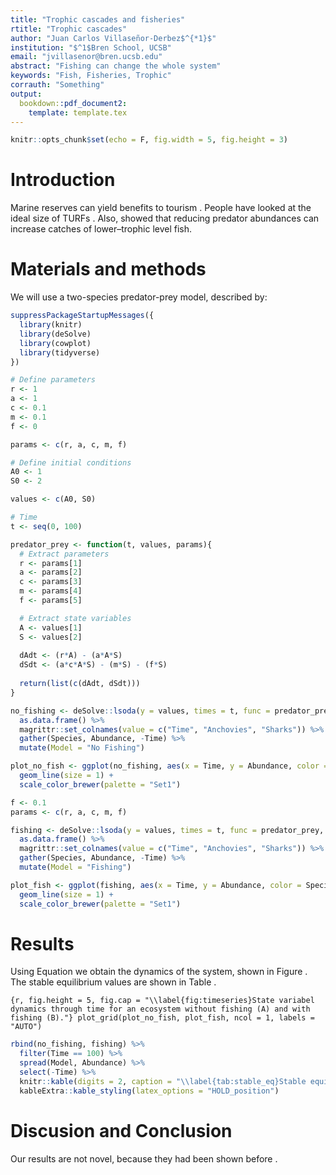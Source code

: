 ```yaml
---
title: "Trophic cascades and fisheries"
rtitle: "Trophic cascades"
author: "Juan Carlos Villaseñor-Derbez$^{*1}$"
institution: "$^1$Bren School, UCSB"
email: "jvillasenor@bren.ucsb.edu"
abstract: "Fishing can change the whole system"
keywords: "Fish, Fisheries, Trophic"
corrauth: "Something"
output:
  bookdown::pdf_document2:
    template: template.tex
---
```


```r
knitr::opts_chunk$set(echo = F, fig.width = 5, fig.height = 3)
```

# Introduction

Marine reserves can yield benefits to tourism \citep{viana_2017}. People have looked at the ideal size of TURFs \citep{acevesbueno_2017}. Also, \citet{szuwalski_2017} showed that reducing predator abundances can increase catches of lower--trophic level fish.

# Materials and methods

We will use a two-species predator-prey model, described by:


\begin{equation}
\begin{split} \label{eq:pred_prey}
\frac{dN}{dt} = r N - a N P \\	 
\frac{dP}{dt} = c a N P - m P -fP
\end{split}
\end{equation}

```r
suppressPackageStartupMessages({
  library(knitr)
  library(deSolve)
  library(cowplot)
  library(tidyverse)
})
```

```r
# Define parameters
r <- 1
a <- 1
c <- 0.1
m <- 0.1
f <- 0

params <- c(r, a, c, m, f)

# Define initial conditions
A0 <- 1
S0 <- 2

values <- c(A0, S0)

# Time
t <- seq(0, 100)

```


```r
predator_prey <- function(t, values, params){
  # Extract parameters
  r <- params[1]
  a <- params[2]
  c <- params[3]
  m <- params[4]
  f <- params[5]

  # Extract state variables
  A <- values[1]
  S <- values[2]
  
  dAdt <- (r*A) - (a*A*S)
  dSdt <- (a*c*A*S) - (m*S) - (f*S)
  
  return(list(c(dAdt, dSdt)))
}
```

```r
no_fishing <- deSolve::lsoda(y = values, times = t, func = predator_prey, parms = params) %>% 
  as.data.frame() %>% 
  magrittr::set_colnames(value = c("Time", "Anchovies", "Sharks")) %>% 
  gather(Species, Abundance, -Time) %>% 
  mutate(Model = "No Fishing")
```

```r
plot_no_fish <- ggplot(no_fishing, aes(x = Time, y = Abundance, color = Species)) +
  geom_line(size = 1) +
  scale_color_brewer(palette = "Set1")
```


```r
f <- 0.1
params <- c(r, a, c, m, f)

fishing <- deSolve::lsoda(y = values, times = t, func = predator_prey, parms = params) %>% 
  as.data.frame() %>% 
  magrittr::set_colnames(value = c("Time", "Anchovies", "Sharks")) %>% 
  gather(Species, Abundance, -Time) %>% 
  mutate(Model = "Fishing")
```

```r
plot_fish <- ggplot(fishing, aes(x = Time, y = Abundance, color = Species)) +
  geom_line(size = 1) +
  scale_color_brewer(palette = "Set1")
```

\clearpage

# Results

Using Equation \ref{eq:pred_prey} we obtain the dynamics of the system, shown in Figure \ref{fig:timeseries}. The stable equilibrium values are shown in Table \ref{tab:stable_eq}.

```{r, fig.height = 5, fig.cap = "\\label{fig:timeseries}State variabel dynamics through time for an ecosystem without fishing (A) and with fishing (B)."}
plot_grid(plot_no_fish, plot_fish, ncol = 1, labels = "AUTO")
```

```r
rbind(no_fishing, fishing) %>% 
  filter(Time == 100) %>% 
  spread(Model, Abundance) %>% 
  select(-Time) %>% 
  knitr::kable(digits = 2, caption = "\\label{tab:stable_eq}Stable equilibrium values for Sharks and Anchovies under fishing and no fishing conditions") %>% 
  kableExtra::kable_styling(latex_options = "HOLD_position")
```


# Discusion and Conclusion

Our results are not novel, because they had been shown before \citep{szuwalski_2017}.

\clearpage

\bibliographystyle{frontiersinSCNS_ENG_HUMS}
\bibliography{references}